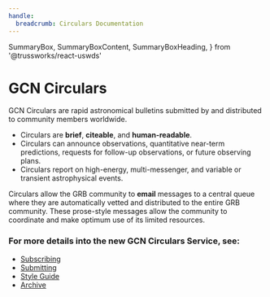 ```yaml
---
handle:
  breadcrumb: Circulars Documentation
---
```


  SummaryBox,
  SummaryBoxContent,
  SummaryBoxHeading,
} from '@trussworks/react-uswds'


# GCN Circulars

GCN Circulars are rapid astronomical bulletins submitted by and distributed to community members worldwide.

- Circulars are **brief**, **citeable**, and **human-readable**.
- Circulars can announce observations, quantitative near-term predictions, requests for follow-up observations, or future observing plans.
- Circulars report on high-energy, multi-messenger, and variable or transient astrophysical events.

Circulars allow the GRB community to **email** messages to a central queue where they are automatically vetted and distributed to the entire GRB community. These prose-style messages allow the community to coordinate and make optimum use of its limited resources.

### For more details into the new GCN Circulars Service, see:

- [Subscribing](circulars/subscribing)
- [Submitting](circulars/submitting)
- [Style Guide](circulars/styleguide)
- [Archive](circulars/archive)

